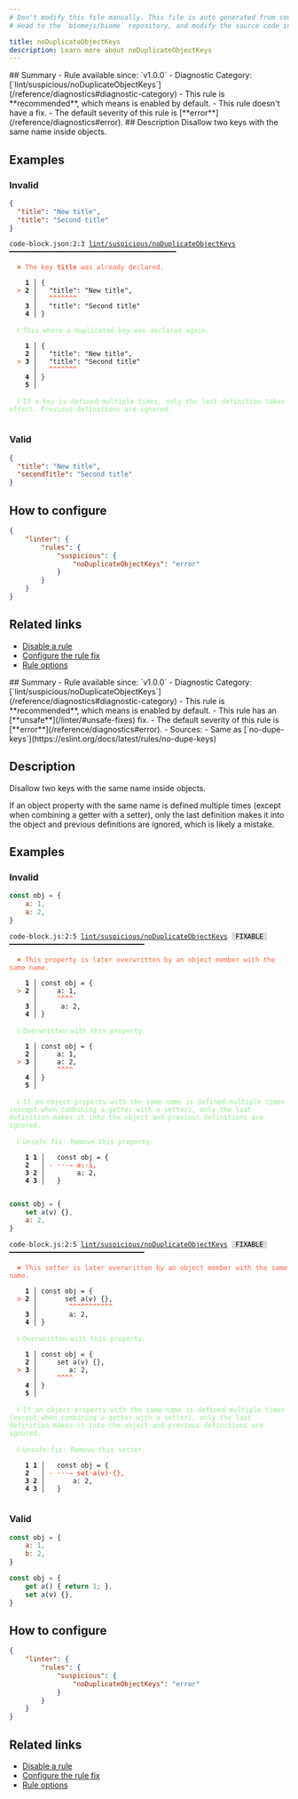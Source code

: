 ```yaml
---
# Don't modify this file manually. This file is auto generated from source, and you will lose your changes next time the website is built.
# Head to the `biomejs/biome` repository, and modify the source code in there.

title: noDuplicateObjectKeys
description: Learn more about noDuplicateObjectKeys
---
```


<Tabs>
<TabItem label="JSON (and super languages)" icon="seti:json">
## Summary
- Rule available since: `v1.0.0`
- Diagnostic Category: [`lint/suspicious/noDuplicateObjectKeys`](/reference/diagnostics#diagnostic-category)
- This rule is **recommended**, which means is enabled by default.
- This rule doesn't have a fix.
- The default severity of this rule is [**error**](/reference/diagnostics#error).
## Description
Disallow two keys with the same name inside objects.

## Examples

### Invalid

```json
{
  "title": "New title",
  "title": "Second title"
}
```

<pre class="language-text"><code class="language-text">code-block.json:2:3 <a href="https://biomejs.dev/linter/rules/no-duplicate-object-keys">lint/suspicious/noDuplicateObjectKeys</a> ━━━━━━━━━━━━━━━━━━━━━━━━━━━━━━━━━━━━━━━━━━<br /><br />  <strong><span style="color: Tomato;">✖</span></strong> <span style="color: Tomato;">The key </span><span style="color: Tomato;"><strong>title</strong></span><span style="color: Tomato;"> was already declared.</span><br />  <br />    <strong>1 │ </strong>&#123;<br />  <strong><span style="color: Tomato;">&gt;</span></strong> <strong>2 │ </strong>  &quot;title&quot;: &quot;New title&quot;,<br />   <strong>   │ </strong>  <strong><span style="color: Tomato;">^</span></strong><strong><span style="color: Tomato;">^</span></strong><strong><span style="color: Tomato;">^</span></strong><strong><span style="color: Tomato;">^</span></strong><strong><span style="color: Tomato;">^</span></strong><strong><span style="color: Tomato;">^</span></strong><strong><span style="color: Tomato;">^</span></strong><br />    <strong>3 │ </strong>  &quot;title&quot;: &quot;Second title&quot;<br />    <strong>4 │ </strong>&#125;<br />  <br />  <strong><span style="color: lightgreen;">ℹ</span></strong> <span style="color: lightgreen;">This where a duplicated key was declared again.</span><br />  <br />    <strong>1 │ </strong>&#123;<br />    <strong>2 │ </strong>  &quot;title&quot;: &quot;New title&quot;,<br />  <strong><span style="color: Tomato;">&gt;</span></strong> <strong>3 │ </strong>  &quot;title&quot;: &quot;Second title&quot;<br />   <strong>   │ </strong>  <strong><span style="color: Tomato;">^</span></strong><strong><span style="color: Tomato;">^</span></strong><strong><span style="color: Tomato;">^</span></strong><strong><span style="color: Tomato;">^</span></strong><strong><span style="color: Tomato;">^</span></strong><strong><span style="color: Tomato;">^</span></strong><strong><span style="color: Tomato;">^</span></strong><br />    <strong>4 │ </strong>&#125;<br />    <strong>5 │ </strong><br />  <br />  <strong><span style="color: lightgreen;">ℹ</span></strong> <span style="color: lightgreen;">If a key is defined multiple times, only the last definition takes effect. Previous definitions are ignored.</span><br />  <br /></code></pre>

### Valid

```json
{
  "title": "New title",
  "secondTitle": "Second title"
}
```

## How to configure
```json title="biome.json"
{
	"linter": {
		"rules": {
			"suspicious": {
				"noDuplicateObjectKeys": "error"
			}
		}
	}
}

```
## Related links

- [Disable a rule](/linter/#disable-a-rule)
- [Configure the rule fix](/linter#configure-the-rule-fix)
- [Rule options](/linter/#rule-options)

</TabItem>
<TabItem label="JavaScript (and super languages)" icon="seti:javascript">
## Summary
- Rule available since: `v1.0.0`
- Diagnostic Category: [`lint/suspicious/noDuplicateObjectKeys`](/reference/diagnostics#diagnostic-category)
- This rule is **recommended**, which means is enabled by default.
- This rule has an [**unsafe**](/linter/#unsafe-fixes) fix.
- The default severity of this rule is [**error**](/reference/diagnostics#error).
- Sources: 
  - Same as [`no-dupe-keys`](https://eslint.org/docs/latest/rules/no-dupe-keys)

## Description
Disallow two keys with the same name inside objects.

If an object property with the same name is defined multiple times (except when combining a getter with a setter), only the last definition makes it into the object and previous definitions are ignored, which is likely a mistake.

## Examples

### Invalid

```js
const obj = {
   	a: 1,
   	a: 2,
}
```

<pre class="language-text"><code class="language-text">code-block.js:2:5 <a href="https://biomejs.dev/linter/rules/no-duplicate-object-keys">lint/suspicious/noDuplicateObjectKeys</a> <span style="color: #000; background-color: #ddd;"> FIXABLE </span> ━━━━━━━━━━━━━━━━━━━━━━━━━━━━━━━━━━<br /><br />  <strong><span style="color: Tomato;">✖</span></strong> <span style="color: Tomato;">This property is later overwritten by an object member with the same name.</span><br />  <br />    <strong>1 │ </strong>const obj = &#123;<br />  <strong><span style="color: Tomato;">&gt;</span></strong> <strong>2 │ </strong>   	a: 1,<br />   <strong>   │ </strong>   	<strong><span style="color: Tomato;">^</span></strong><strong><span style="color: Tomato;">^</span></strong><strong><span style="color: Tomato;">^</span></strong><strong><span style="color: Tomato;">^</span></strong><br />    <strong>3 │ </strong>   	a: 2,<br />    <strong>4 │ </strong>&#125;<br />  <br />  <strong><span style="color: lightgreen;">ℹ</span></strong> <span style="color: lightgreen;">Overwritten with this property.</span><br />  <br />    <strong>1 │ </strong>const obj = &#123;<br />    <strong>2 │ </strong>   	a: 1,<br />  <strong><span style="color: Tomato;">&gt;</span></strong> <strong>3 │ </strong>   	a: 2,<br />   <strong>   │ </strong>   	<strong><span style="color: Tomato;">^</span></strong><strong><span style="color: Tomato;">^</span></strong><strong><span style="color: Tomato;">^</span></strong><strong><span style="color: Tomato;">^</span></strong><br />    <strong>4 │ </strong>&#125;<br />    <strong>5 │ </strong><br />  <br />  <strong><span style="color: lightgreen;">ℹ</span></strong> <span style="color: lightgreen;">If an object property with the same name is defined multiple times (except when combining a getter with a setter), only the last definition makes it into the object and previous definitions are ignored.</span><br />  <br />  <strong><span style="color: lightgreen;">ℹ</span></strong> <span style="color: lightgreen;">Unsafe fix</span><span style="color: lightgreen;">: </span><span style="color: lightgreen;">Remove this property.</span><br />  <br />    <strong>1</strong> <strong>1</strong><strong> │ </strong>  const obj = &#123;<br />    <strong>2</strong>  <strong> │ </strong><span style="color: Tomato;">-</span> <span style="color: Tomato;"><span style="opacity: 0.8;"><strong>·</strong></span></span><span style="color: Tomato;"><span style="opacity: 0.8;"><strong>·</strong></span></span><span style="color: Tomato;"><span style="opacity: 0.8;"><strong>·</strong></span></span><span style="color: Tomato;"><span style="opacity: 0.8;"><strong>→ </strong></span></span><span style="color: Tomato;"><strong>a</strong></span><span style="color: Tomato;"><strong>:</strong></span><span style="color: Tomato;"><span style="opacity: 0.8;"><strong>·</strong></span></span><span style="color: Tomato;"><strong>1</strong></span><span style="color: Tomato;"><strong>,</strong></span><br />    <strong>3</strong> <strong>2</strong><strong> │ </strong>     	a: 2,<br />    <strong>4</strong> <strong>3</strong><strong> │ </strong>  &#125;<br />  <br /></code></pre>

```js
const obj = {
   	set a(v) {},
   	a: 2,
}
```

<pre class="language-text"><code class="language-text">code-block.js:2:5 <a href="https://biomejs.dev/linter/rules/no-duplicate-object-keys">lint/suspicious/noDuplicateObjectKeys</a> <span style="color: #000; background-color: #ddd;"> FIXABLE </span> ━━━━━━━━━━━━━━━━━━━━━━━━━━━━━━━━━━<br /><br />  <strong><span style="color: Tomato;">✖</span></strong> <span style="color: Tomato;">This setter is later overwritten by an object member with the same name.</span><br />  <br />    <strong>1 │ </strong>const obj = &#123;<br />  <strong><span style="color: Tomato;">&gt;</span></strong> <strong>2 │ </strong>   	set a(v) &#123;&#125;,<br />   <strong>   │ </strong>   	<strong><span style="color: Tomato;">^</span></strong><strong><span style="color: Tomato;">^</span></strong><strong><span style="color: Tomato;">^</span></strong><strong><span style="color: Tomato;">^</span></strong><strong><span style="color: Tomato;">^</span></strong><strong><span style="color: Tomato;">^</span></strong><strong><span style="color: Tomato;">^</span></strong><strong><span style="color: Tomato;">^</span></strong><strong><span style="color: Tomato;">^</span></strong><strong><span style="color: Tomato;">^</span></strong><strong><span style="color: Tomato;">^</span></strong><br />    <strong>3 │ </strong>   	a: 2,<br />    <strong>4 │ </strong>&#125;<br />  <br />  <strong><span style="color: lightgreen;">ℹ</span></strong> <span style="color: lightgreen;">Overwritten with this property.</span><br />  <br />    <strong>1 │ </strong>const obj = &#123;<br />    <strong>2 │ </strong>   	set a(v) &#123;&#125;,<br />  <strong><span style="color: Tomato;">&gt;</span></strong> <strong>3 │ </strong>   	a: 2,<br />   <strong>   │ </strong>   	<strong><span style="color: Tomato;">^</span></strong><strong><span style="color: Tomato;">^</span></strong><strong><span style="color: Tomato;">^</span></strong><strong><span style="color: Tomato;">^</span></strong><br />    <strong>4 │ </strong>&#125;<br />    <strong>5 │ </strong><br />  <br />  <strong><span style="color: lightgreen;">ℹ</span></strong> <span style="color: lightgreen;">If an object property with the same name is defined multiple times (except when combining a getter with a setter), only the last definition makes it into the object and previous definitions are ignored.</span><br />  <br />  <strong><span style="color: lightgreen;">ℹ</span></strong> <span style="color: lightgreen;">Unsafe fix</span><span style="color: lightgreen;">: </span><span style="color: lightgreen;">Remove this setter.</span><br />  <br />    <strong>1</strong> <strong>1</strong><strong> │ </strong>  const obj = &#123;<br />    <strong>2</strong>  <strong> │ </strong><span style="color: Tomato;">-</span> <span style="color: Tomato;"><span style="opacity: 0.8;"><strong>·</strong></span></span><span style="color: Tomato;"><span style="opacity: 0.8;"><strong>·</strong></span></span><span style="color: Tomato;"><span style="opacity: 0.8;"><strong>·</strong></span></span><span style="color: Tomato;"><span style="opacity: 0.8;"><strong>→ </strong></span></span><span style="color: Tomato;"><strong>s</strong></span><span style="color: Tomato;"><strong>e</strong></span><span style="color: Tomato;"><strong>t</strong></span><span style="color: Tomato;"><span style="opacity: 0.8;"><strong>·</strong></span></span><span style="color: Tomato;"><strong>a</strong></span><span style="color: Tomato;"><strong>(</strong></span><span style="color: Tomato;"><strong>v</strong></span><span style="color: Tomato;"><strong>)</strong></span><span style="color: Tomato;"><span style="opacity: 0.8;"><strong>·</strong></span></span><span style="color: Tomato;"><strong>&#123;</strong></span><span style="color: Tomato;"><strong>&#125;</strong></span><span style="color: Tomato;"><strong>,</strong></span><br />    <strong>3</strong> <strong>2</strong><strong> │ </strong>     	a: 2,<br />    <strong>4</strong> <strong>3</strong><strong> │ </strong>  &#125;<br />  <br /></code></pre>

### Valid

```js
const obj = {
   	a: 1,
   	b: 2,
}
```

```js
const obj = {
   	get a() { return 1; },
   	set a(v) {},
}
```

## How to configure
```json title="biome.json"
{
	"linter": {
		"rules": {
			"suspicious": {
				"noDuplicateObjectKeys": "error"
			}
		}
	}
}

```
## Related links

- [Disable a rule](/linter/#disable-a-rule)
- [Configure the rule fix](/linter#configure-the-rule-fix)
- [Rule options](/linter/#rule-options)

</TabItem>
</Tabs>

